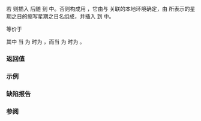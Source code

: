 {{cpp/chrono/title|1=operator&lt;&lt;{{petty|(std::chrono::weekday)}}}}
{{cpp/chrono/weekday/navbar}}
{{ddcl|header=chrono|since=c++20|
template&lt; class CharT, class Traits &gt;
std::basic_ostream&lt;CharT, Traits&gt;&amp;
    operator&lt;&lt;( std::basic_ostream&lt;CharT, Traits&gt;&amp; os, const std::chrono::weekday&amp; wd );
}}

若 {{c|!wd.ok()}} 则插入 {{c|wd.c_encoding()}} 后随 {{c|" is not a valid weekday"}} 到 {{c|os}} 中。否则构成用 {{c|std::basic_string&lt;CharT&gt;}} {{c|s}}，它由与 {{c|os}} 关联的本地环境确定，由 {{c|wd}} 所表示的星期之日的缩写星期之日名组成，并插入 {{c|s}} 到 {{c|os}} 中。

等价于

{{cc|
return os &lt;&lt; (wd.ok() ?
    std::format(os.getloc(), STATICALLY_WIDEN&lt;CharT&gt;("{:L%a}"), wd) :
    std::format(os.getloc(), STATICALLY_WIDEN&lt;CharT&gt;("{} is not a valid weekday"),
                wd.c_encoding()));
}}

其中 {{c|STATICALLY_WIDEN&lt;CharT&gt;("...")}} 当 {{tt|CharT}} 为 {{c|char}} 时为 {{c|"..."}}，而当 {{tt|CharT}} 为 {{c|wchar_t}} 时为 {{c|L"..."}}。

===返回值===
{{c|os}}

===示例===
{{example}}

===缺陷报告===
{{dr list begin}}
{{dr list item|paper=P2372R3|std=C++20|before=默认使用给定的本地环境|after=需要 {{ttb|L}} 以使用本地环境}}
{{dr list end}}

=== 参阅 ===
{{dsc begin}}
{{dsc inc|cpp/utility/format/dsc format}}
{{dsc inc|cpp/chrono/dsc formatter|weekday}}
{{dsc end}}

{{langlinks|de|es|en|ja|ru}}